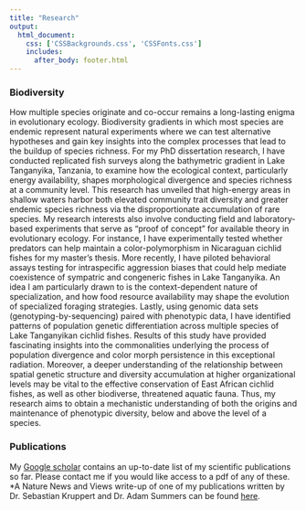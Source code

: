 ```yaml
--- 
title: "Research"
output: 
  html_document:
    css: ['CSSBackgrounds.css', 'CSSFonts.css']
    includes:
      after_body: footer.html
---
```


<!-- This hides the title "Research" from this page, since I wanted to have a display title that is different from the page title.  -->

<style type="text/css">

.author,.title{
    display: none;
}

</style>

<!-- This adds the floating image of my study organisms to the right of the text.  -->

<script>
   $(document).ready(function() {
     $head = $('#header');
     $head.prepend('<img src=\"websitesidebar-01.png\" style=\"float: right;width: 250px;\"/>')
   });
</script>


### Biodiversity
How multiple species originate and co-occur remains a long-lasting enigma in evolutionary ecology. Biodiversity gradients in which most species are endemic represent natural experiments where we can test alternative hypotheses and gain key insights into the complex processes that lead to the buildup of species richness. For my PhD dissertation research, I have conducted replicated fish surveys along the bathymetric gradient in Lake Tanganyika, Tanzania, to examine how the ecological context, particularly energy availability, shapes morphological divergence and species richness at a community level. This research has unveiled that high-energy areas in shallow waters harbor both elevated community trait diversity and greater endemic species richness via the disproportionate accumulation of rare species. My research interests also involve conducting field and laboratory-based experiments that serve as “proof of concept” for available theory in evolutionary ecology. For instance, I have experimentally tested whether predators can help maintain a color-polymorphism in Nicaraguan cichlid fishes for my master’s thesis. More recently, I have piloted behavioral assays testing for intraspecific aggression biases that could help mediate coexistence of sympatric and congeneric fishes in Lake Tanganyika. An idea I am particularly drawn to is the context-dependent nature of specialization, and how food resource availability may shape the evolution of specialized foraging strategies. Lastly, using genomic data sets (genotyping-by-sequencing) paired with phenotypic data, I have identified patterns of population genetic differentiation across multiple species of Lake Tanganyikan cichlid fishes. Results of this study have provided fascinating insights into the commonalities underlying the process of population divergence and color morph persistence in this exceptional radiation. Moreover, a deeper understanding of the relationship between spatial genetic structure and diversity accumulation at higher organizational levels may be vital to the effective conservation of East African cichlid fishes, as well as other biodiverse, threatened aquatic fauna. Thus, my research aims to obtain a mechanistic understanding of both the origins and maintenance of phenotypic diversity, below and above the level of a species.

### Publications
My [Google scholar](https://cewagnerlab.com) contains an up-to-date list of my scientific publications so far. Please contact me if you would like access to a pdf of any of these. *A Nature News and Views write-up of one of my publications written by Dr. Sebastian Kruppert and Dr. Adam Summers can be found [here](https://www.nature.com/articles/d41586-019-02008-6?utm_source=twt_nv&utm_medium=social&utm_campaign=newsandviews).